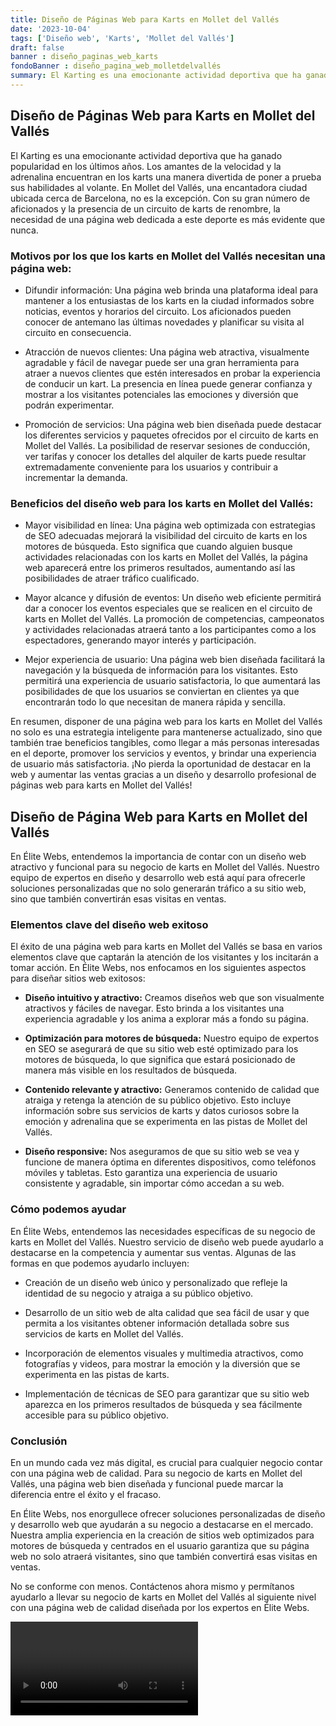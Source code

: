 ```yaml
---
title: Diseño de Páginas Web para Karts en Mollet del Vallés
date: '2023-10-04'
tags: ['Diseño web', 'Karts', 'Mollet del Vallés']
draft: false
banner : diseño_paginas_web_karts
fondoBanner : diseño_pagina_web_molletdelvallés
summary: El Karting es una emocionante actividad deportiva que ha ganado popularidad en los últimos años. Los amantes de la velocidad y la adrenalina encuentran en los karts una manera divertida de poner a prueba sus habilidades al volante. En Mollet del Vallés, una encantadora ciudad ubicada cerca de Barcelona, no es la excepción. Con su gran número de aficionados y la presencia de un circuito de karts de renombre, la necesidad de una página web dedicada a este deporte es más evidente que nunca.
---
```


## Diseño de Páginas Web para Karts en Mollet del Vallés

El Karting es una emocionante actividad deportiva que ha ganado popularidad en los últimos años. Los amantes de la velocidad y la adrenalina encuentran en los karts una manera divertida de poner a prueba sus habilidades al volante. En Mollet del Vallés, una encantadora ciudad ubicada cerca de Barcelona, no es la excepción. Con su gran número de aficionados y la presencia de un circuito de karts de renombre, la necesidad de una página web dedicada a este deporte es más evidente que nunca.

### Motivos por los que los karts en Mollet del Vallés necesitan una página web:

- Difundir información: Una página web brinda una plataforma ideal para mantener a los entusiastas de los karts en la ciudad informados sobre noticias, eventos y horarios del circuito. Los aficionados pueden conocer de antemano las últimas novedades y planificar su visita al circuito en consecuencia.

- Atracción de nuevos clientes: Una página web atractiva, visualmente agradable y fácil de navegar puede ser una gran herramienta para atraer a nuevos clientes que estén interesados en probar la experiencia de conducir un kart. La presencia en línea puede generar confianza y mostrar a los visitantes potenciales las emociones y diversión que podrán experimentar.

- Promoción de servicios: Una página web bien diseñada puede destacar los diferentes servicios y paquetes ofrecidos por el circuito de karts en Mollet del Vallés. La posibilidad de reservar sesiones de conducción, ver tarifas y conocer los detalles del alquiler de karts puede resultar extremadamente conveniente para los usuarios y contribuir a incrementar la demanda.

### Beneficios del diseño web para los karts en Mollet del Vallés:

- Mayor visibilidad en línea: Una página web optimizada con estrategias de SEO adecuadas mejorará la visibilidad del circuito de karts en los motores de búsqueda. Esto significa que cuando alguien busque actividades relacionadas con los karts en Mollet del Vallés, la página web aparecerá entre los primeros resultados, aumentando así las posibilidades de atraer tráfico cualificado.

- Mayor alcance y difusión de eventos: Un diseño web eficiente permitirá dar a conocer los eventos especiales que se realicen en el circuito de karts en Mollet del Vallés. La promoción de competencias, campeonatos y actividades relacionadas atraerá tanto a los participantes como a los espectadores, generando mayor interés y participación.

- Mejor experiencia de usuario: Una página web bien diseñada facilitará la navegación y la búsqueda de información para los visitantes. Esto permitirá una experiencia de usuario satisfactoria, lo que aumentará las posibilidades de que los usuarios se conviertan en clientes ya que encontrarán todo lo que necesitan de manera rápida y sencilla.

En resumen, disponer de una página web para los karts en Mollet del Vallés no solo es una estrategia inteligente para mantenerse actualizado, sino que también trae beneficios tangibles, como llegar a más personas interesadas en el deporte, promover los servicios y eventos, y brindar una experiencia de usuario más satisfactoria. ¡No pierda la oportunidad de destacar en la web y aumentar las ventas gracias a un diseño y desarrollo profesional de páginas web para karts en Mollet del Vallés!

<GifSeo />

<Cta />

## Diseño de Página Web para Karts en Mollet del Vallés

En Élite Webs, entendemos la importancia de contar con un diseño web atractivo y funcional para su negocio de karts en Mollet del Vallés. Nuestro equipo de expertos en diseño y desarrollo web está aquí para ofrecerle soluciones personalizadas que no solo generarán tráfico a su sitio web, sino que también convertirán esas visitas en ventas.

### Elementos clave del diseño web exitoso

El éxito de una página web para karts en Mollet del Vallés se basa en varios elementos clave que captarán la atención de los visitantes y los incitarán a tomar acción. En Élite Webs, nos enfocamos en los siguientes aspectos para diseñar sitios web exitosos:

- **Diseño intuitivo y atractivo:** Creamos diseños web que son visualmente atractivos y fáciles de navegar. Esto brinda a los visitantes una experiencia agradable y los anima a explorar más a fondo su página.

- **Optimización para motores de búsqueda:** Nuestro equipo de expertos en SEO se asegurará de que su sitio web esté optimizado para los motores de búsqueda, lo que significa que estará posicionado de manera más visible en los resultados de búsqueda.

- **Contenido relevante y atractivo:** Generamos contenido de calidad que atraiga y retenga la atención de su público objetivo. Esto incluye información sobre sus servicios de karts y datos curiosos sobre la emoción y adrenalina que se experimenta en las pistas de Mollet del Vallés.

- **Diseño responsive:** Nos aseguramos de que su sitio web se vea y funcione de manera óptima en diferentes dispositivos, como teléfonos móviles y tabletas. Esto garantiza una experiencia de usuario consistente y agradable, sin importar cómo accedan a su web.

### Cómo podemos ayudar

En Élite Webs, entendemos las necesidades específicas de su negocio de karts en Mollet del Vallés. Nuestro servicio de diseño web puede ayudarlo a destacarse en la competencia y aumentar sus ventas. Algunas de las formas en que podemos ayudarlo incluyen:

- Creación de un diseño web único y personalizado que refleje la identidad de su negocio y atraiga a su público objetivo.

- Desarrollo de un sitio web de alta calidad que sea fácil de usar y que permita a los visitantes obtener información detallada sobre sus servicios de karts en Mollet del Vallés.

- Incorporación de elementos visuales y multimedia atractivos, como fotografías y videos, para mostrar la emoción y la diversión que se experimenta en las pistas de karts.

- Implementación de técnicas de SEO para garantizar que su sitio web aparezca en los primeros resultados de búsqueda y sea fácilmente accesible para su público objetivo.

### Conclusión

En un mundo cada vez más digital, es crucial para cualquier negocio contar con una página web de calidad. Para su negocio de karts en Mollet del Vallés, una página web bien diseñada y funcional puede marcar la diferencia entre el éxito y el fracaso.

En Élite Webs, nos enorgullece ofrecer soluciones personalizadas de diseño y desarrollo web que ayudarán a su negocio a destacarse en el mercado. Nuestra amplia experiencia en la creación de sitios web optimizados para motores de búsqueda y centrados en el usuario garantiza que su página web no solo atraerá visitantes, sino que también convertirá esas visitas en ventas.

No se conforme con menos. Contáctenos ahora mismo y permítanos ayudarlo a llevar su negocio de karts en Mollet del Vallés al siguiente nivel con una página web de calidad diseñada por los expertos en Élite Webs.

<Video />

<CtaBot job='Karts' city='Mollet del Vallés'/>

<Gmaps query='Mollet del Vallés+españa+maps' />